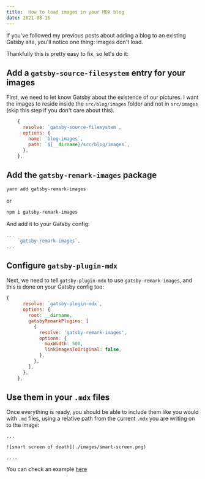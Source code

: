 ```yaml
---
title:  How to load images in your MDX blog
date: 2021-08-16
---
```


If you've followed my previous posts about adding a blog to an existing Gatsby site, you'll notice one thing: images don't load.

Thankfully this is pretty easy to fix, so let's do it:

## Add a `gatsby-source-filesystem` entry for your images

First, we need to let know Gatsby about the existence of our pictures. I want the images to reside inside the `src/blog/images` folder and not in `src/images` (skip this step if you don't care about this).

```js title=gatsby-config.js
    {
      resolve: `gatsby-source-filesystem`,
      options: {
        name: `blog-images`,
        path: `${__dirname}/src/blog/images`,
      },
    },
```
## Add the `gatsby-remark-images` package

```sh
yarn add gatsby-remark-images
```
or
```sh
npm i gatsby-remark-images
```
And add it to your Gatsby config:

```js title=gatsby-config.js
...
    `gatsby-remark-images`,
...
```
## Configure `gatsby-plugin-mdx`

Next, we need to tell `gatsby-plugin-mdx` to use  `gatsby-remark-images`, and this is done on your Gatsby config too:

```js title=gatsby-config.js
{
      resolve: `gatsby-plugin-mdx`,
      options: {
        root: __dirname,
        gatsbyRemarkPlugins: [
          {
            resolve: 'gatsby-remark-images',
            options: {
              maxWidth: 500,
              linkImagesToOriginal: false,
            },
          },
        ],
      },
    },
```
## Use them in your `.mdx` files

Once everything is ready, you should be able to include them like you would with `.md` files, using a relative path from the current `.mdx` you are writing on to the image:

```mdx title=some-mdx-file.mdx
...

![smart screen of death](./images/smart-screen.png)

....
```

You can check an example [here](https://github.com/cesarvarela/cesarvarela.com/blame/master/src/blog/codesign-electron-on-windows-getting-certificate.mdx#L45)